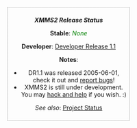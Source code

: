<div style="float: right; border: dotted 1px grey; text-align: center; padding:0.5em">
'''''XMMS2 Release Status'''''

'''Stable''': <font style="color: green">''None''</font>

'''Developer''': [[Release:DR1.1 | Developer Release 1.1]]

'''Notes''':
* DR1.1 was released 2005-06-01,<br /> check it out and [[Reporting bugs | report bugs]]!
* XMMS2 is still under development.<br />You may [[Developer Corner|hack and help]] if you wish. :)

''See also'': [[Project Status]]
</div>